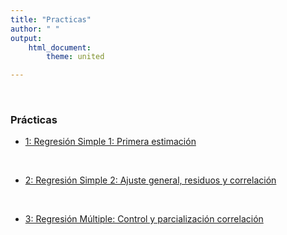 ```yaml
---
title: "Practicas"
author: " "
output:
    html_document:
        theme: united

---
```

<br/>

### Prácticas

- [1: Regresión Simple 1: Primera estimación](documents/practicas/1_regsimp/prac1_regsimp.html)

<br/>

- [2: Regresión Simple 2: Ajuste general, residuos y correlación](documents/practicas/2regsimp/prac2_regsimp1.html)

<br/>

- [3: Regresión Múltiple: Control y parcialización correlación](documents/practicas/3regmul/Practica3_regmul2.html)
